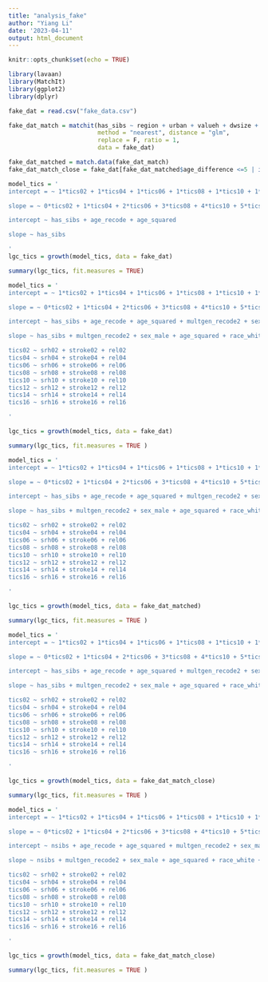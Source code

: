 ```yaml
---
title: "analysis_fake"
author: "Yiang Li"
date: '2023-04-11'
output: html_document
---
```


```r
knitr::opts_chunk$set(echo = TRUE)
```


```r
library(lavaan)
library(MatchIt)
library(ggplot2)
library(dplyr)
```

```r
fake_dat = read.csv("fake_data.csv")
```


```r
fake_dat_match = matchit(has_sibs ~ region + urban + valueh + dwsize + farm + ownership + rent,
                         method = "nearest", distance = "glm",
                         replace = F, ratio = 1,
                         data = fake_dat)

fake_dat_matched = match.data(fake_dat_match)
fake_dat_match_close = fake_dat[fake_dat_matched$age_difference <=5 | is.na(fake_dat_matched$age_difference),]

```

```r
model_tics = '
intercept = ~ 1*tics02 + 1*tics04 + 1*tics06 + 1*tics08 + 1*tics10 + 1*tics12 + 1*tics14 + 1*tics16

slope = ~ 0*tics02 + 1*tics04 + 2*tics06 + 3*tics08 + 4*tics10 + 5*tics12 + 6*tics14 + 7*tics16

intercept ~ has_sibs + age_recode + age_squared

slope ~ has_sibs

'
lgc_tics = growth(model_tics, data = fake_dat)

summary(lgc_tics, fit.measures = TRUE)

```

```r
model_tics = '
intercept = ~ 1*tics02 + 1*tics04 + 1*tics06 + 1*tics08 + 1*tics10 + 1*tics12 + 1*tics14 + 1*tics16

slope = ~ 0*tics02 + 1*tics04 + 2*tics06 + 3*tics08 + 4*tics10 + 5*tics12 + 6*tics14 + 7*tics16

intercept ~ has_sibs + age_recode + age_squared + multgen_recode2 + sex_male + age_squared + race_white + eth_hispan + educ_yr + age_recode : multgen_recode2 + age_recode : sex_male + age_recode : race_white + age_recode : eth_hispan + age_recode : educ_yr

slope ~ has_sibs + multgen_recode2 + sex_male + age_squared + race_white + eth_hispan + educ_yr + age_recode : multgen_recode2 + age_recode : sex_male + age_recode : race_white + age_recode : eth_hispan + age_recode : educ_yr

tics02 ~ srh02 + stroke02 + rel02
tics04 ~ srh04 + stroke04 + rel04
tics06 ~ srh06 + stroke06 + rel06
tics08 ~ srh08 + stroke08 + rel08
tics10 ~ srh10 + stroke10 + rel10
tics12 ~ srh12 + stroke12 + rel12
tics14 ~ srh14 + stroke14 + rel14
tics16 ~ srh16 + stroke16 + rel16

'

lgc_tics = growth(model_tics, data = fake_dat)

summary(lgc_tics, fit.measures = TRUE )
```

```r
model_tics = '
intercept = ~ 1*tics02 + 1*tics04 + 1*tics06 + 1*tics08 + 1*tics10 + 1*tics12 + 1*tics14 + 1*tics16

slope = ~ 0*tics02 + 1*tics04 + 2*tics06 + 3*tics08 + 4*tics10 + 5*tics12 + 6*tics14 + 7*tics16

intercept ~ has_sibs + age_recode + age_squared + multgen_recode2 + sex_male + age_squared + race_white + eth_hispan + educ_yr + age_recode : multgen_recode2 + age_recode : sex_male + age_recode : race_white + age_recode : eth_hispan + age_recode : educ_yr

slope ~ has_sibs + multgen_recode2 + sex_male + age_squared + race_white + eth_hispan + educ_yr + age_recode : multgen_recode2 + age_recode : sex_male + age_recode : race_white + age_recode : eth_hispan + age_recode : educ_yr

tics02 ~ srh02 + stroke02 + rel02
tics04 ~ srh04 + stroke04 + rel04
tics06 ~ srh06 + stroke06 + rel06
tics08 ~ srh08 + stroke08 + rel08
tics10 ~ srh10 + stroke10 + rel10
tics12 ~ srh12 + stroke12 + rel12
tics14 ~ srh14 + stroke14 + rel14
tics16 ~ srh16 + stroke16 + rel16

'

lgc_tics = growth(model_tics, data = fake_dat_matched)

summary(lgc_tics, fit.measures = TRUE )
```

```r

model_tics = '
intercept = ~ 1*tics02 + 1*tics04 + 1*tics06 + 1*tics08 + 1*tics10 + 1*tics12 + 1*tics14 + 1*tics16

slope = ~ 0*tics02 + 1*tics04 + 2*tics06 + 3*tics08 + 4*tics10 + 5*tics12 + 6*tics14 + 7*tics16

intercept ~ has_sibs + age_recode + age_squared + multgen_recode2 + sex_male + age_squared + race_white + eth_hispan + educ_yr + age_recode : multgen_recode2 + age_recode : sex_male + age_recode : race_white + age_recode : eth_hispan + age_recode : educ_yr

slope ~ has_sibs + multgen_recode2 + sex_male + age_squared + race_white + eth_hispan + educ_yr + age_recode : multgen_recode2 + age_recode : sex_male + age_recode : race_white + age_recode : eth_hispan + age_recode : educ_yr

tics02 ~ srh02 + stroke02 + rel02
tics04 ~ srh04 + stroke04 + rel04
tics06 ~ srh06 + stroke06 + rel06
tics08 ~ srh08 + stroke08 + rel08
tics10 ~ srh10 + stroke10 + rel10
tics12 ~ srh12 + stroke12 + rel12
tics14 ~ srh14 + stroke14 + rel14
tics16 ~ srh16 + stroke16 + rel16

'

lgc_tics = growth(model_tics, data = fake_dat_match_close)

summary(lgc_tics, fit.measures = TRUE )

```

```r

model_tics = '
intercept = ~ 1*tics02 + 1*tics04 + 1*tics06 + 1*tics08 + 1*tics10 + 1*tics12 + 1*tics14 + 1*tics16

slope = ~ 0*tics02 + 1*tics04 + 2*tics06 + 3*tics08 + 4*tics10 + 5*tics12 + 6*tics14 + 7*tics16

intercept ~ nsibs + age_recode + age_squared + multgen_recode2 + sex_male + age_squared + race_white + eth_hispan + educ_yr + age_recode : multgen_recode2 + age_recode : sex_male + age_recode : race_white + age_recode : eth_hispan + age_recode : educ_yr

slope ~ nsibs + multgen_recode2 + sex_male + age_squared + race_white + eth_hispan + educ_yr + age_recode : multgen_recode2 + age_recode : sex_male + age_recode : race_white + age_recode : eth_hispan + age_recode : educ_yr

tics02 ~ srh02 + stroke02 + rel02
tics04 ~ srh04 + stroke04 + rel04
tics06 ~ srh06 + stroke06 + rel06
tics08 ~ srh08 + stroke08 + rel08
tics10 ~ srh10 + stroke10 + rel10
tics12 ~ srh12 + stroke12 + rel12
tics14 ~ srh14 + stroke14 + rel14
tics16 ~ srh16 + stroke16 + rel16

'

lgc_tics = growth(model_tics, data = fake_dat_match_close)

summary(lgc_tics, fit.measures = TRUE )

```

